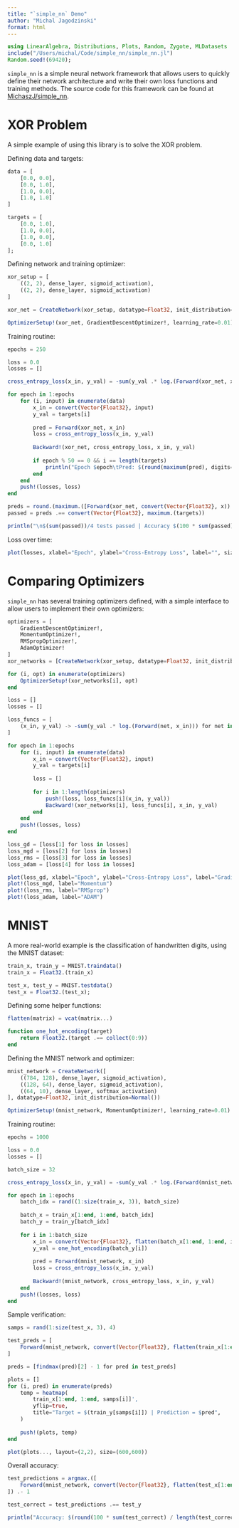 ```yaml
---
title: "`simple_nn` Demo"
author: "Michal Jagodzinski"
format: html
---
```


```julia
using LinearAlgebra, Distributions, Plots, Random, Zygote, MLDatasets
include("/Users/michal/Code/simple_nn/simple_nn.jl")
Random.seed!(69420);
```

`simple_nn` is a simple neural network framework that allows users to quickly define their network architecture and write their own loss functions and training methods. The source code for this framework can be found at [MichaszJ/simple_nn](https://github.com/MichaszJ/simple_nn).

# XOR Problem
A simple example of using this library is to solve the XOR problem.

Defining data and targets:
```julia
data = [
    [0.0, 0.0],
    [0.0, 1.0],
    [1.0, 0.0],
    [1.0, 1.0]
]

targets = [
    [0.0, 1.0],
    [1.0, 0.0],
    [1.0, 0.0],
    [0.0, 1.0]
];
```

Defining network and training optimizer:
```julia
xor_setup = [
    ((2, 2), dense_layer, sigmoid_activation),
    ((2, 2), dense_layer, sigmoid_activation)
]

xor_net = CreateNetwork(xor_setup, datatype=Float32, init_distribution=Normal())

OptimizerSetup!(xor_net, GradientDescentOptimizer!, learning_rate=0.01)
```

Training routine:
```julia
epochs = 250

loss = 0.0
losses = []

cross_entropy_loss(x_in, y_val) = -sum(y_val .* log.(Forward(xor_net, x_in)))

for epoch in 1:epochs
    for (i, input) in enumerate(data)
        x_in = convert(Vector{Float32}, input)
        y_val = targets[i]
        
        pred = Forward(xor_net, x_in)
        loss = cross_entropy_loss(x_in, y_val)
        
        Backward!(xor_net, cross_entropy_loss, x_in, y_val)
        
        if epoch % 50 == 0 && i == length(targets)
            println("Epoch $epoch\tPred: $(round(maximum(pred), digits=4))\tTarget: $(maximum(y_val))\tloss: $(round(loss, digits=4))")
        end
    end
    push!(losses, loss)
end

preds = round.(maximum.([Forward(xor_net, convert(Vector{Float32}, x)) for x in data]))
passed = preds .== convert(Vector{Float32}, maximum.(targets))

println("\n$(sum(passed))/4 tests passed | Accuracy $(100 * sum(passed) / length(targets))%")
```

Loss over time:
```julia
plot(losses, xlabel="Epoch", ylabel="Cross-Entropy Loss", label="", size=(800,500))
```

# Comparing Optimizers
`simple_nn` has several training optimizers defined, with a simple interface to allow users to implement their own optimizers:
```julia
optimizers = [
    GradientDescentOptimizer!, 
    MomentumOptimizer!, 
    RMSpropOptimizer!,
    AdamOptimizer!
]
xor_networks = [CreateNetwork(xor_setup, datatype=Float32, init_distribution=Normal()) for i in 1:length(optimizers)]

for (i, opt) in enumerate(optimizers)
    OptimizerSetup!(xor_networks[i], opt)
end

loss = []
losses = []

loss_funcs = [
    (x_in, y_val) -> -sum(y_val .* log.(Forward(net, x_in))) for net in xor_networks
]

for epoch in 1:epochs
    for (i, input) in enumerate(data)
        x_in = convert(Vector{Float32}, input)
        y_val = targets[i]
        
        loss = []
        
        for i in 1:length(optimizers)
            push!(loss, loss_funcs[i](x_in, y_val))
            Backward!(xor_networks[i], loss_funcs[i], x_in, y_val)
        end
    end
    push!(losses, loss)
end

loss_gd = [loss[1] for loss in losses]
loss_mgd = [loss[2] for loss in losses]
loss_rms = [loss[3] for loss in losses]
loss_adam = [loss[4] for loss in losses]

plot(loss_gd, xlabel="Epoch", ylabel="Cross-Entropy Loss", label="Gradient Descent", size=(800,500))
plot!(loss_mgd, label="Momentum")
plot!(loss_rms, label="RMSprop")
plot!(loss_adam, label="ADAM")
```

# MNIST
A more real-world example is the classification of handwritten digits, using the MNIST dataset:
```julia
train_x, train_y = MNIST.traindata()
train_x = Float32.(train_x)

test_x, test_y = MNIST.testdata()
test_x = Float32.(test_x);
```

Defining some helper functions:
```julia
flatten(matrix) = vcat(matrix...)

function one_hot_encoding(target)
    return Float32.(target .== collect(0:9))
end
```

Defining the MNIST network and optimizer:
```julia
mnist_network = CreateNetwork([
    ((784, 128), dense_layer, sigmoid_activation),
    ((128, 64), dense_layer, sigmoid_activation),
    ((64, 10), dense_layer, softmax_activation)
], datatype=Float32, init_distribution=Normal())

OptimizerSetup!(mnist_network, MomentumOptimizer!, learning_rate=0.01)
```

Training routine:
```julia
epochs = 1000

loss = 0.0
losses = []

batch_size = 32

cross_entropy_loss(x_in, y_val) = -sum(y_val .* log.(Forward(mnist_network, x_in)))

for epoch in 1:epochs
    batch_idx = rand((1:size(train_x, 3)), batch_size)
    
    batch_x = train_x[1:end, 1:end, batch_idx]
    batch_y = train_y[batch_idx]
    
    for i in 1:batch_size
        x_in = convert(Vector{Float32}, flatten(batch_x[1:end, 1:end, i]))
        y_val = one_hot_encoding(batch_y[i])
        
        pred = Forward(mnist_network, x_in)
        loss = cross_entropy_loss(x_in, y_val)
        
        Backward!(mnist_network, cross_entropy_loss, x_in, y_val)
    end
    push!(losses, loss)
end
```

Sample verification:
```julia
samps = rand(1:size(test_x, 3), 4)

test_preds = [
    Forward(mnist_network, convert(Vector{Float32}, flatten(train_x[1:end, 1:end, samp]))) for samp in samps
]

preds = [findmax(pred)[2] - 1 for pred in test_preds]

plots = []
for (i, pred) in enumerate(preds)
    temp = heatmap(
        train_x[1:end, 1:end, samps[i]]', 
        yflip=true, 
        title="Target = $(train_y[samps[i]]) | Prediction = $pred",
    )
    
    push!(plots, temp)
end

plot(plots..., layout=(2,2), size=(600,600))
```

Overall accuracy:
```julia
test_predictions = argmax.([
    Forward(mnist_network, convert(Vector{Float32}, flatten(test_x[1:end, 1:end, i]))) for i in 1:size(test_x, 3)
]) .- 1

test_correct = test_predictions .== test_y

println("Accuracy: $(round(100 * sum(test_correct) / length(test_correct), digits=2))%")
```